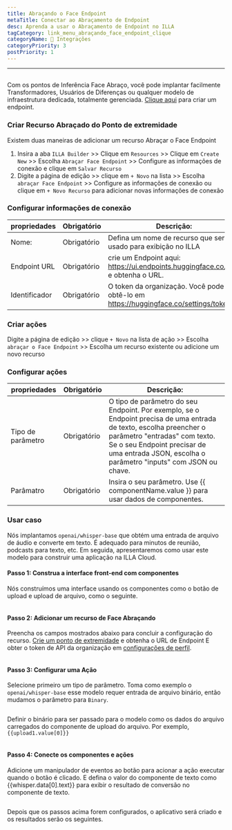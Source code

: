 ```yaml
---
title: Abraçando o Face Endpoint
metaTitle: Conectar ao Abraçamento de Endpoint
desc: Aprenda a usar o Abraçamento de Endpoint no ILLA
tagCategory: link_menu_abraçando_face_endpoint_clique
categoryName: 🔨 Integrações
categoryPriority: 3
postPriority: 1
---
```


* * *

## <h2 hidden>Abraçamento do Face Endpoint</h2>

Com os pontos de Inferência Face Abraço, você pode implantar facilmente Transformadores, Usuários de Diferenças ou qualquer modelo de infraestrutura dedicada, totalmente gerenciada. [Clique aqui](https://ui.endpoints.huggingface.co/new) para criar um endpoint. 

### Criar Recurso Abraçado do Ponto de extremidade

Existem duas maneiras de adicionar um recurso Abraçar o Face Endpoint 

1.  Insira a aba `ILLA Builder` >> Clique em `Resources` >> Clique em `Create New` >> Escolha `Abraçar Face Endpoint` >> Configure as informações de conexão e clique em `Salvar Recurso`
2.  Digite a página de edição >> clique em `+ Novo` na lista >> Escolha `abraçar Face Endpoint` >> Configure as informações de conexão ou clique em `+ Novo Recurso` para adicionar novas informações de conexão

### Configurar informações de conexão

| propriedades  | Obrigatório | Descrição:                                                                            |
| ------------- | ----------- | ------------------------------------------------------------------------------------- |
| Nome:         | Obrigatório | Defina um nome de recurso que será usado para exibição no ILLA                        |
| Endpoint URL  | Obrigatório | crie um Endpoint aqui: https://ui.endpoints.huggingface.co/new e obtenha o URL.       |
| Identificador | Obrigatório | O token da organização. Você pode obtê-lo em https://huggingface.co/settings/tokens.  |

### Criar ações

Digite a página de edição >> clique `+ Novo` na lista de ação >> Escolha `abraçar o Face Endpoint` >> Escolha um recurso existente ou adicione um novo recurso

### Configurar ações

| propriedades      | Obrigatório | Descrição:                                                                                                                                                                                                                                           |
| ----------------- | ----------- | ---------------------------------------------------------------------------------------------------------------------------------------------------------------------------------------------------------------------------------------------------- |
| Tipo de parâmetro | Obrigatório | O tipo de parâmetro do seu Endpoint. Por exemplo, se o Endpoint precisa de uma entrada de texto, escolha preencher o parâmetro "entradas" com texto. Se o seu Endpoint precisar de uma entrada JSON, escolha o parâmetro "inputs" com JSON ou chave. |
| Parâmatro         | Obrigatório | Insira o seu parâmetro. Use {{ componentName.value }} para usar dados de componentes.                                                                                                                                                                |

### Usar caso

Nós implantamos `openai/whisper-base` que obtém uma entrada de arquivo de áudio e converte em texto. É adequado para minutos de reunião, podcasts para texto, etc. Em seguida, apresentaremos como usar este modelo para construir uma aplicação na ILLA Cloud.

#### Passo 1: Construa a interface front-end com componentes

Nós construímos uma interface usando os componentes como o botão de upload e upload de arquivo, como o seguinte.

<img src='https://cdn.illacloud.com/official-website/img/docs/connect/hf1.png' alt="" />

#### Passo 2: Adicionar um recurso de Face Abraçando

Preencha os campos mostrados abaixo para concluir a configuração do recurso. [Crie um ponto de extremidade](https://ui.endpoints.huggingface.co/new) e obtenha o URL de Endpoint E obter o token de API da organização em [configurações de perfil](https://huggingface.co/settings/tokens). 

<img src='https://cdn.illacloud.com/official-website/img/docs/connect/hf2.png' alt="" />

#### Passo 3: Configurar uma Ação

Selecione primeiro um tipo de parâmetro. Toma como exemplo o `openai/whisper-base` esse modelo requer entrada de arquivo binário, então mudamos o parâmetro para `Binary`.

<img src='https://cdn.illacloud.com/official-website/img/docs/connect/hf3.png' alt="" />

Definir o binário para ser passado para o modelo como os dados do arquivo carregados do componente de upload do arquivo. Por exemplo, `{{upload1.value[0]}}`

<img src='https://cdn.illacloud.com/official-website/img/docs/connect/hf4.png' alt="" />

#### Passo 4: Conecte os componentes e ações

Adicione um manipulador de eventos ao botão para acionar a ação executar quando o botão é clicado. E defina o valor do componente de texto como {{whisper.data[0].text}} para exibir o resultado de conversão no componente de texto. 

<img src='https://cdn.illacloud.com/official-website/img/docs/connect/hf5.png' alt="" />

Depois que os passos acima forem configurados, o aplicativo será criado e os resultados serão os seguintes.

<img src='https://cdn.illacloud.com/official-website/img/docs/connect/hf6.gif' alt="" />
